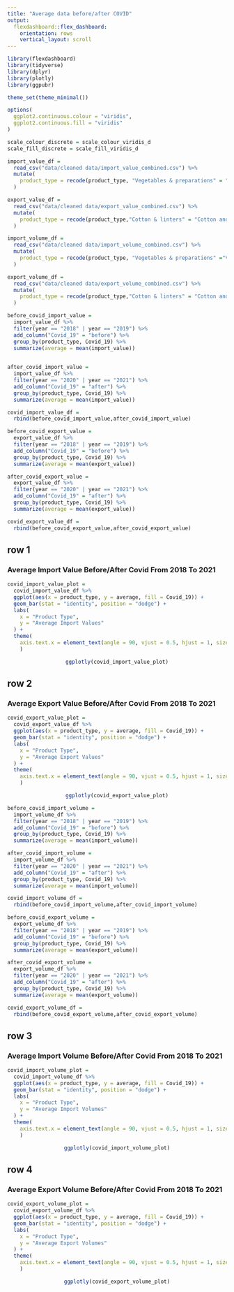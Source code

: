```yaml
---
title: "Average data before/after COVID"
output: 
  flexdashboard::flex_dashboard:
    orientation: rows
    vertical_layout: scroll
---
```


```r
library(flexdashboard)
library(tidyverse)
library(dplyr)
library(plotly)
library(ggpubr)

theme_set(theme_minimal())

options(
  ggplot2.continuous.colour = "viridis",
  ggplot2.continuous.fill = "viridis"
)

scale_colour_discrete = scale_colour_viridis_d
scale_fill_discrete = scale_fill_viridis_d
```

```r
import_value_df = 
  read_csv("data/cleaned data/import_value_combined.csv") %>% 
  mutate(
    product_type = recode(product_type, "Vegetables & preparations" = "Vegetables and preparations","Fruits & preparations" = "Fruits and preparations", "Grains & feeds" = "Grains and feeds","Beef & veal" = "Beef and veal", "Coffee & products" = "Coffee and products", "Cotton & linters" = "Cotton and linters","Cut flowers & nursery stock" = "Cut flowers and nursery stock","Oilseeds & products" = "Oilseeds and products","Red meats & products" = "Red meats and products", "Sugar & related products" = "Sugar and related products","Tree nuts & preparations" = "Tree nuts and preparations","Cocoa & products" = "Cocoa and products","Cattle & calves" = "Cattle and calves")
  )

export_value_df = 
  read_csv("data/cleaned data/export_value_combined.csv") %>% 
  mutate(
    product_type = recode(product_type,"Cotton & linters" = "Cotton and linters","Red meats & products" = "Red meats and products","Tree nuts & preparations" = "Tree nuts and preparations","Grains & feeds" = "Grains and feeds", "Hides & skins" = "Hides and skins","Poultry meats & products" = "Poultry meats and products","Fruits & products" = "Fruits and products","Sugar & tropical products" = "Sugar and tropical products","Animal feeds & oil meal" = "Animal feeds and oil meal", "Vegetables & products" = "Vegetables and products")
  )

import_volume_df = 
  read_csv("data/cleaned data/import_volume_combined.csv") %>% 
  mutate(
    product_type = recode(product_type, "Vegetables & preparations" ="Vegetables and preparations","Fruits & preparations" = "Fruits and preparations", "Grains & feeds" = "Grains and feeds","Beef & veal" = "Beef and veal", "Coffee & products" = "Coffee and products", "Cotton & linters" =  "Cotton and linters","Cut flowers & nursery stock" = "Cut flowers and nursery stock","Oilseeds & products" = "Oilseeds and products","Red meats & products" = "Red meats and products", "Sugar & related products" = "Sugar and related products","Tree nuts & preparations" = "Tree nuts and preparations","Cocoa & products" = "Cocoa and products", "Cattle & calves" = "Cattle and calves")
  )

export_volume_df = 
  read_csv("data/cleaned data/export_volume_combined.csv") %>% 
  mutate(
    product_type = recode(product_type,"Cotton & linters" = "Cotton and linters","Red meats & products" = "Red meats and products","Tree nuts & preparations" = "Tree nuts and preparations","Grains & feeds" = "Grains and feeds", "Hides & skins" = "Hides and skins","Poultry meats & products" = "Poultry meats and products","Fruits & products" = "Fruits and products","Sugar & tropical products" = "Sugar and tropical products","Animal feeds & oil meal" = "Animal feeds and oil meal")
  )
```


```r
before_covid_import_value =
  import_value_df %>% 
  filter(year == "2018" | year == "2019") %>% 
  add_column("Covid_19" = "before") %>% 
  group_by(product_type, Covid_19) %>% 
  summarize(average = mean(import_value)) 
  

after_covid_import_value =
  import_value_df %>% 
  filter(year == "2020" | year == "2021") %>% 
  add_column("Covid_19" = "after") %>% 
  group_by(product_type, Covid_19) %>% 
  summarize(average = mean(import_value)) 

covid_import_value_df = 
  rbind(before_covid_import_value,after_covid_import_value)

before_covid_export_value =
  export_value_df %>% 
  filter(year == "2018" | year == "2019") %>% 
  add_column("Covid_19" = "before") %>% 
  group_by(product_type, Covid_19) %>% 
  summarize(average = mean(export_value))

after_covid_export_value =
  export_value_df %>% 
  filter(year == "2020" | year == "2021") %>% 
  add_column("Covid_19" = "after") %>% 
  group_by(product_type, Covid_19) %>% 
  summarize(average = mean(export_value)) 

covid_export_value_df = 
  rbind(before_covid_export_value,after_covid_export_value)

```

## row 1

### Average Import Value Before/After Covid From 2018 To 2021


```r
covid_import_value_plot =  
  covid_import_value_df %>%
  ggplot(aes(x = product_type, y = average, fill = Covid_19)) +
  geom_bar(stat = "identity", position = "dodge") +
  labs(
    x = "Product Type",
    y = "Average Import Values"
  ) +
  theme(
    axis.text.x = element_text(angle = 90, vjust = 0.5, hjust = 1, size = 6)
    ) 

```

<center>
```r
ggplotly(covid_import_value_plot)
```
</center>

## row 2
### Average Export Value Before/After Covid From 2018 To 2021

```r
covid_export_value_plot =  
  covid_export_value_df %>%
  ggplot(aes(x = product_type, y = average, fill = Covid_19)) +
  geom_bar(stat = "identity", position = "dodge") +
  labs(
    x = "Product Type",
    y = "Average Export Values"
  ) +
  theme(
    axis.text.x = element_text(angle = 90, vjust = 0.5, hjust = 1, size = 6)
    )


```

<center>
```r
ggplotly(covid_export_value_plot)
```
</center>


```r
before_covid_import_volume =
  import_volume_df %>%
  filter(year == "2018" | year == "2019") %>% 
  add_column("Covid_19" = "before") %>% 
  group_by(product_type, Covid_19) %>% 
  summarize(average = mean(import_volume))

after_covid_import_volume =
  import_volume_df %>% 
  filter(year == "2020" | year == "2021") %>% 
  add_column("Covid_19" = "after") %>% 
  group_by(product_type, Covid_19) %>% 
  summarize(average = mean(import_volume))

covid_import_volume_df = 
  rbind(before_covid_import_volume,after_covid_import_volume)

before_covid_export_volume =
  export_volume_df %>%
  filter(year == "2018" | year == "2019") %>% 
  add_column("Covid_19" = "before") %>% 
  group_by(product_type, Covid_19) %>% 
  summarize(average = mean(export_volume)) 

after_covid_export_volume =
  export_volume_df %>% 
  filter(year == "2020" | year == "2021") %>% 
  add_column("Covid_19" = "after") %>% 
  group_by(product_type, Covid_19) %>% 
  summarize(average = mean(export_volume)) 

covid_export_volume_df = 
  rbind(before_covid_export_volume,after_covid_export_volume)
```

## row 3

### Average Import Volume Before/After Covid From 2018 To 2021

```r
covid_import_volume_plot =  
  covid_import_volume_df %>%
  ggplot(aes(x = product_type, y = average, fill = Covid_19)) +
  geom_bar(stat = "identity", position = "dodge") +
  labs(
    x = "Product Type",
    y = "Average Import Volumes"
  ) +
  theme(
    axis.text.x = element_text(angle = 90, vjust = 0.5, hjust = 1, size = 6)
    ) 


```

<center>
```r
ggplotly(covid_import_volume_plot)
```
</center>

## row 4

### Average Export Volume Before/After Covid From 2018 To 2021

```r
covid_export_volume_plot =  
  covid_export_volume_df %>%
  ggplot(aes(x = product_type, y = average, fill = Covid_19)) +
  geom_bar(stat = "identity", position = "dodge") +
  labs(
    x = "Product Type",
    y = "Average Export Volumes"
  ) +
  theme(
    axis.text.x = element_text(angle = 90, vjust = 0.5, hjust = 1, size = 6)
    )

```

<center>
```r
ggplotly(covid_export_volume_plot)
```
</center>
